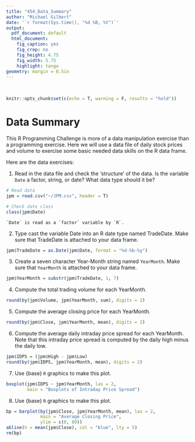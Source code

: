 ```yaml
---
title: "454_Data_Summary"
author: "Michael Gilbert"
date: '`r format(Sys.time(), "%d %B, %Y")`'
output:
  pdf_document: default
  html_document:
    fig_caption: yes
    fig_crop: no
    fig_height: 4.75
    fig_width: 5.75
    highlight: tango
geometry: margin = 0.5in
---
```

\
```r
knitr::opts_chunk$set(c(echo = T, warning = F, results = "hold"))
```

# Data Summary

This R Programming Challenge is more of a data manipulation exercise than a programming exercise. Here we will use a data file of daily stock prices and volume to exercise some basic needed data skills on the R data frame.

Here are the data exercises:

(1) Read in the data file and check the 'structure' of the data. Is the variable `Date` a factor, string, or date? What data type should it be?

```r
# Read data
jpm = read.csv("~/JPM.csv", header = T)

# Check date class
class(jpm$Date)
```

    `Date` is read as a `factor` variable by `R`.

(2) Type cast the variable Date into an R date type named TradeDate. Make sure that TradeDate is attached to your data frame.

```r
jpm$TradeDate = as.Date(jpm$Date, format = "%d-%b-%y")
```

(3) Create a seven character Year-Month string named `YearMonth`. Make sure that `YearMonth` is attached to your data frame.

```r
jpm$YearMonth = substr(jpm$TradeDate, 1, 7)
```

(4) Compute the total trading volume for each YearMonth.

```r
round(by(jpm$Volume, jpm$YearMonth, sum), digits = 2)
```

(5) Compute the average closing price for each YearMonth.

```r
round(by(jpm$Close, jpm$YearMonth, mean), digits = 2)
```

(6) Compute the average daily intraday price spread for each YearMonth. Note that this intraday price spread is computed by the daily high minus the daily low.

```r
jpm$IDPS = (jpm$High - jpm$Low)
round(by(jpm$IDPS, jpm$YearMonth, mean), digits = 2)
```

(7) Use {base} `R` graphics to make this plot.

```r
boxplot(jpm$IDPS ~ jpm$YearMonth, las = 2, 
        main = "Boxplots of Intraday Price Spread")
```

(8) Use {base} `R` graphics to make this plot.

```r
bp = barplot(by(jpm$Close, jpm$YearMonth, mean), las = 2, 
             main = "Average Closing Price",
             ylim = c(0, 80))
abline(h = mean(jpm$Close), col = "blue", lty = 5)
rm(bp)
```
